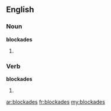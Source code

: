 ==English==

===Noun===
'''blockades'''

# {{plural of|[[blockade]]}}

===Verb===
'''blockades'''

# {{third-person singular of|[[blockade]]}}

[[ar:blockades]]
[[fr:blockades]]
[[my:blockades]]